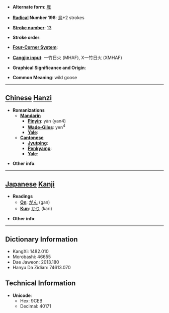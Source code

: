 * '''Alternate form''': [[雁]]

* '''[[Wiktionary:Chinese radical index| Radical]] Number 196''': [[Wiktionary:Chinese radical index 鳥|鳥]]+2 strokes

* '''[[Wiktionary:Chinese total strokes index|Stroke number]]''': [[Wiktionary:Chinese total strokes index 13|13]]

* '''Stroke order''': 

* '''[[Wiktionary:Chinese four corner index|Four-Corner System]]''': 

* '''[[Wiktionary:Chinese Cangjie index|Cangjie input]]''': 一竹日火 (MHAF), X一竹日火 (XMHAF)

* '''Graphical Significance and Origin''': 

* '''Common Meaning''': wild goose

----

== [[Chinese]] [[Hanzi]] ==

* '''Romanizations'''
** '''[[Mandarin]]'''
*** '''[[Pinyin]]''': yàn (yan4)
*** '''[[Wade-Giles]]''': yen<sup>4</sup>
*** '''[[Yale]]''': 
** '''[[Cantonese]]'''
*** '''[[Jyutping]]''':
*** '''[[Penkyamp]]''': 
*** '''[[Yale]]''': 

* '''Other info''': 

----

== [[Japanese]] [[Kanji]] ==

* '''Readings'''
** '''[[On]]''': [[がん]] (gan)
** '''[[Kun]]''': [[かり]] (kari)

* '''Other info''':  

----

== Dictionary Information ==

* KangXi: 1482.010
* Morobashi: 46655
* Dae Jaweon: 2013.180
* Hanyu Da Zidian: 74613.070

== Technical Information ==

* '''Unicode''':
** Hex: 9CEB
** Decimal: 40171